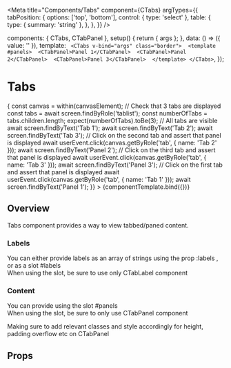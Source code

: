 
<Meta
  title="Components/Tabs"
  component={CTabs}
  argTypes={{
    tabPosition: {
      options: ['top', 'bottom'],
      control: { type: 'select' },
      table: {
        type: { summary: 'string' },
      },
    },
  }}
/>

<!--- Component template -->

  components: { CTabs, CTabPanel },
  setup() {
    return { args };
  },
  data: () => ({ value: '' }),
  template: `
  <CTabs v-bind="args" class="border"> 
    <template #panels> 
      <CTabPanel>Panel 1</CTabPanel> 
      <CTabPanel>Panel 2</CTabPanel> 
      <CTabPanel>Panel 3</CTabPanel> 
    </template>
  </CTabs>`,
});

<!--- Component documentation -->

# Tabs

<Canvas withSource="open">
  <Story
    name="Overview"
    args={{
      tabPosition: 'top',
      labels: ['Tab 1', 'Tab 2', 'Tab 3'],
    }}
    play={async ({ canvasElement }) => {
      const canvas = within(canvasElement);
      // Check that 3 tabs are displayed
      const tabs = await screen.findByRole('tablist');
      const numberOfTabs = tabs.children.length;
      expect(numberOfTabs).toBe(3);
      // All tabs are visible
      await screen.findByText('Tab 1');
      await screen.findByText('Tab 2');
      await screen.findByText('Tab 3');
      // Click on the second tab and assert that panel is displayed
      await userEvent.click(canvas.getByRole('tab', { name: 'Tab 2' }));
      await screen.findByText('Panel 2');
      // Click on the third tab and assert that panel is displayed
      await userEvent.click(canvas.getByRole('tab', { name: 'Tab 3' }));
      await screen.findByText('Panel 3');
      // Click on the first tab and assert that panel is displayed
      await userEvent.click(canvas.getByRole('tab', { name: 'Tab 1' }));
      await screen.findByText('Panel 1');
    }}
  >
    {componentTemplate.bind({})}
  </Story>
</Canvas>

## Overview

Tabs component provides a way to view tabbed/paned content.

### Labels

You can either provide labels as an array of strings using the prop :labels , or as a slot #labels  
When using the slot, be sure to use only CTabLabel component

### Content

You can provide using the slot #panels  
When using the slot, be sure to only use CTabPanel component

Making sure to add relevant classes and style accordingly for height, padding overflow etc on CTabPanel

## Props

<ArgsTable story="Overview" />

